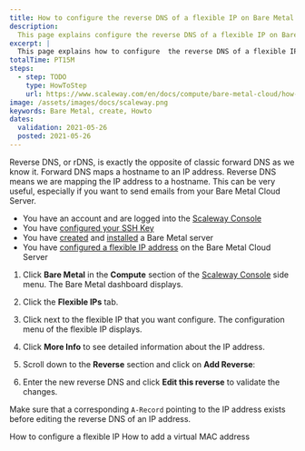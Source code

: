 ```yaml
---
title: How to configure the reverse DNS of a flexible IP on Bare Metal Cloud Servers
description:
  This page explains configure the reverse DNS of a flexible IP on Bare Metal Cloud Servers
excerpt: |
  This page explains how to configure  the reverse DNS of a flexible IP on Bare Metal Cloud Servers.
totalTime: PT15M
steps:
  - step: TODO
    type: HowToStep
    url: https://www.scaleway.com/en/docs/compute/bare-metal-cloud/how-to/configure-reverse-dns-flexible-ip/
image: /assets/images/docs/scaleway.png
keywords: Bare Metal, create, Howto
dates:
  validation: 2021-05-26
  posted: 2021-05-26
---
```


Reverse DNS, or rDNS, is exactly the opposite of classic forward DNS as we know it. Forward DNS maps a hostname to an IP address. Reverse DNS means we are mapping the IP address to a hostname. This can be very useful, especially if you want to send emails from your Bare Metal Cloud Server.

<Message type="requirement">

- You have an account and are logged into the [Scaleway Console](https://console.scaleway.com)  
- You have [configured your SSH Key](/console/my-project/how-to/create-ssh-key)
- You have [created](/compute/bare-metal-cloud/how-to/create-server) and [installed](/compute/bare-metal-cloud/how-to/install-server) a Bare Metal server
- You have [configured a flexible IP address](/compute/bare-metal-cloud/how-to/configure-flexible-ip) on the Bare Metal Cloud Server

</Message>

1. Click **Bare Metal** in the **Compute** section of the [Scaleway Console](https://console.scaleway.com) side menu. The Bare Metal dashboard displays.

2. Click the **Flexible IPs** tab. 

3. Click <Icon name="more" /> next to the flexible IP that you want configure. The configuration menu of the flexible IP displays. 

4. Click **More Info** to see detailed information about the IP address.

5. Scroll down to the **Reverse** section and click on **Add Reverse**:

  <Lightbox src="assets/scaleway_flexip_reverse.png" alt="" />

6. Enter the new reverse DNS and click **Edit this reverse** to validate the changes.

<Message type="note">

 Make sure that a corresponding `A-Record` pointing to the IP address exists before editing the reverse DNS of an IP address.

</Message>

<Navigation title="See Also">
  <PreviousButton to="/compute/bare-metal-cloud/how-to/configure-flexible-ip/">How to configure a flexible IP</PreviousButton>
  <NextButton to="/compute/bare-metal-cloud/how-to/add-virtual-mac-address/">How to add a virtual MAC address</NextButton>
</Navigation>